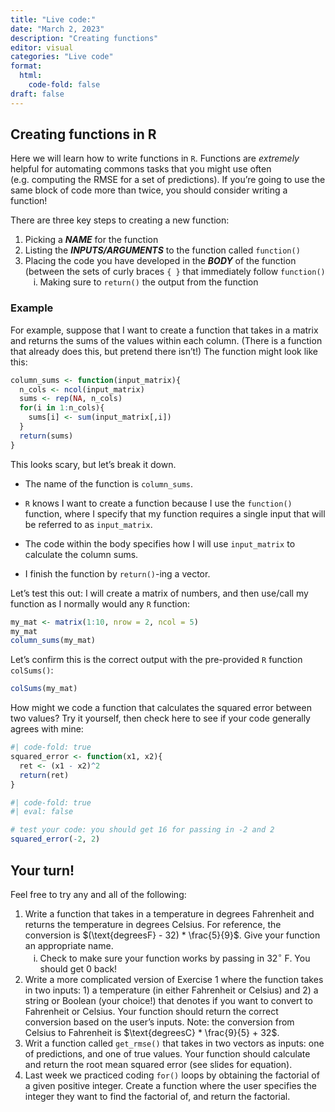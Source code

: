 ```yaml
---
title: "Live code:"
date: "March 2, 2023"
description: "Creating functions"
editor: visual
categories: "Live code"
format:
  html: 
    code-fold: false
draft: false
---
```


## Creating functions in R

Here we will learn how to write functions in `R`. Functions are *extremely* helpful for automating commons tasks that you might use often (e.g. computing the RMSE for a set of predictions). If you're going to use the same block of code more than twice, you should consider writing a function!

There are three key steps to creating a new function:

1.  Picking a ***NAME*** for the function
2.  Listing the ***INPUTS/ARGUMENTS*** to the function called `function()`
3.  Placing the code you have developed in the ***BODY*** of the function (between the sets of curly braces `{ }` that immediately follow `function()`
    i.  Making sure to `return()` the output from the function

### Example

For example, suppose that I want to create a function that takes in a matrix and returns the sums of the values within each column. (There is a function that already does this, but pretend there isn't!) The function might look like this:

```r
column_sums <- function(input_matrix){
  n_cols <- ncol(input_matrix)
  sums <- rep(NA, n_cols)
  for(i in 1:n_cols){
    sums[i] <- sum(input_matrix[,i])
  }
  return(sums)
}
```

This looks scary, but let's break it down.

-   The name of the function is `column_sums`.

-   `R` knows I want to create a function because I use the `function()` function, where I specify that my function requires a single input that will be referred to as `input_matrix`.

-   The code within the body specifies how I will use `input_matrix` to calculate the column sums.

-   I finish the function by `return()`-ing a vector.

Let's test this out: I will create a matrix of numbers, and then use/call my function as I normally would any `R` function:

```r
my_mat <- matrix(1:10, nrow = 2, ncol = 5)
my_mat
column_sums(my_mat)
```

Let's confirm this is the correct output with the pre-provided `R` function `colSums()`:

```r
colSums(my_mat)
```

How might we code a function that calculates the squared error between two values? Try it yourself, then check here to see if your code generally agrees with mine:

```r
#| code-fold: true
squared_error <- function(x1, x2){
  ret <- (x1 - x2)^2
  return(ret)
}

```

```r
#| code-fold: true
#| eval: false

# test your code: you should get 16 for passing in -2 and 2
squared_error(-2, 2)
```

## Your turn!

Feel free to try any and all of the following:

1.  Write a function that takes in a temperature in degrees Fahrenheit and returns the temperature in degrees Celsius. For reference, the conversion is $(\text{degreesF} - 32) * \frac{5}{9}$. Give your function an appropriate name.
    i.  Check to make sure your function works by passing in $32^\circ$ F. You should get 0 back!
2.  Write a more complicated version of Exercise 1 where the function takes in two inputs: 1) a temperature (in either Fahrenheit or Celsius) and 2) a string or Boolean (your choice!) that denotes if you want to convert to Fahrenheit or Celsius. Your function should return the correct conversion based on the user's inputs. Note: the conversion from Celsius to Fahrenheit is $\text{degreesC} * \frac{9}{5} + 32$.
3.  Writ a function called `get_rmse()` that takes in two vectors as inputs: one of predictions, and one of true values. Your function should calculate and return the root mean squared error (see slides for equation).
4.  Last week we practiced coding `for()` loops by obtaining the factorial of a given positive integer. Create a function where the user specifies the integer they want to find the factorial of, and return the factorial.
